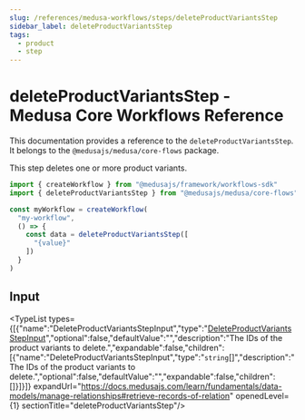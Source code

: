 ```yaml
---
slug: /references/medusa-workflows/steps/deleteProductVariantsStep
sidebar_label: deleteProductVariantsStep
tags:
  - product
  - step
---
```



# deleteProductVariantsStep - Medusa Core Workflows Reference

This documentation provides a reference to the `deleteProductVariantsStep`. It belongs to the `@medusajs/medusa/core-flows` package.

This step deletes one or more product variants.

```ts title="src/workflows/my-workflow.ts"
import { createWorkflow } from "@medusajs/framework/workflows-sdk"
import { deleteProductVariantsStep } from "@medusajs/medusa/core-flows"

const myWorkflow = createWorkflow(
  "my-workflow",
  () => {
    const data = deleteProductVariantsStep([
      "{value}"
    ])
  }
)
```
  

## Input

<TypeList types={[{"name":"DeleteProductVariantsStepInput","type":"[DeleteProductVariantsStepInput](../../../../types/core_flows.DeleteProductVariantsStepInput/page.mdx)","optional":false,"defaultValue":"","description":"The IDs of the product variants to delete.","expandable":false,"children":[{"name":"DeleteProductVariantsStepInput","type":"`string`[]","description":"The IDs of the product variants to delete.","optional":false,"defaultValue":"","expandable":false,"children":[]}]}]} expandUrl="https://docs.medusajs.com/learn/fundamentals/data-models/manage-relationships#retrieve-records-of-relation" openedLevel={1} sectionTitle="deleteProductVariantsStep"/>
